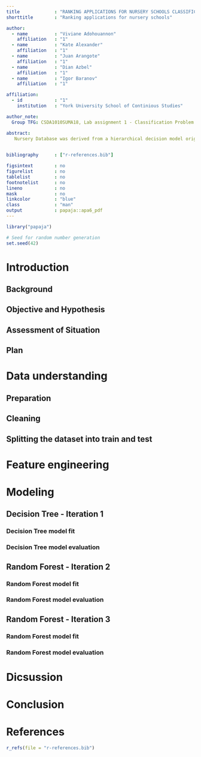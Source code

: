 ```yaml
---
title             : "RANKING APPLICATIONS FOR NURSERY SCHOOLS CLASSIFICATION PROBLEM"
shorttitle        : "Ranking applications for nursery schools"

author: 
  - name          : "Viviane Adohouannon"
    affiliation   : "1"
  - name          : "Kate Alexander"
    affiliation   : "1"
  - name          : "Juan Arangote"
    affiliation   : "1"
  - name          : "Dian Azbel"
    affiliation   : "1"
  - name          : "Igor Baranov"
    affiliation   : "1"

affiliation:
  - id            : "1"
    institution   : "York University School of Continious Studies"

author_note:
  Group TFG: CSDA1010SUMA18, Lab assignment 1 - Classification Problem

abstract:
   Nursery Database was derived from a hierarchical decision model originally developed to rank applications for nursery schools
  

bibliography      : ["r-references.bib"]

figsintext        : no
figurelist        : no
tablelist         : no
footnotelist      : no
lineno            : no
mask              : no
linkcolor         : "blue"
class             : "man"
output            : papaja::apa6_pdf
---
```


```r
library("papaja")
```

```r
# Seed for random number generation
set.seed(42)
```


# Introduction
## Background
## Objective and Hypothesis
## Assessment of Situation
## Plan

# Data understanding
## Preparation
## Cleaning
## Splitting the dataset into train and test

# Feature engineering

# Modeling
## Decision Tree - Iteration 1
### Decision Tree model fit
### Decision Tree model evaluation

## Random Forest - Iteration 2
### Random Forest model fit
### Random Forest model evaluation

## Random Forest - Iteration 3
### Random Forest model fit
### Random Forest model evaluation

# Dicsussion

# Conclusion

\newpage

# References
```r
r_refs(file = "r-references.bib")
```

\begingroup
\setlength{\parindent}{-0.5in}
\setlength{\leftskip}{0.5in}

<div id = "refs"></div>
\endgroup
